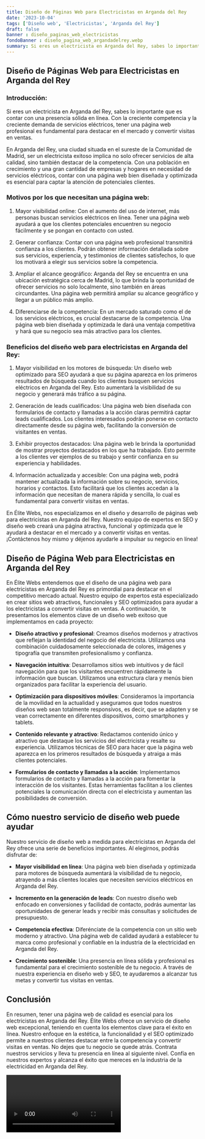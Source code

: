 ```yaml
---
title: Diseño de Páginas Web para Electricistas en Arganda del Rey
date: '2023-10-04'
tags: ['Diseño web', 'Electricistas', 'Arganda del Rey']
draft: false
banner : diseño_paginas_web_electricistas
fondoBanner : diseño_pagina_web_argandadelrey.webp
summary: Si eres un electricista en Arganda del Rey, sabes lo importante que es contar con una presencia sólida en línea. Con la creciente competencia y la creciente demanda de servicios eléctricos, tener una página web profesional es fundamental para destacar en el mercado y convertir visitas en ventas.
---
```


## Diseño de Páginas Web para Electricistas en Arganda del Rey

### Introducción:

Si eres un electricista en Arganda del Rey, sabes lo importante que es contar con una presencia sólida en línea. Con la creciente competencia y la creciente demanda de servicios eléctricos, tener una página web profesional es fundamental para destacar en el mercado y convertir visitas en ventas.

En Arganda del Rey, una ciudad situada en el sureste de la Comunidad de Madrid, ser un electricista exitoso implica no solo ofrecer servicios de alta calidad, sino también destacar de la competencia. Con una población en crecimiento y una gran cantidad de empresas y hogares en necesidad de servicios eléctricos, contar con una página web bien diseñada y optimizada es esencial para captar la atención de potenciales clientes.

### Motivos por los que necesitan una página web:

1. Mayor visibilidad online: Con el aumento del uso de internet, más personas buscan servicios eléctricos en línea. Tener una página web ayudará a que los clientes potenciales encuentren su negocio fácilmente y se pongan en contacto con usted.

2. Generar confianza: Contar con una página web profesional transmitirá confianza a los clientes. Podrán obtener información detallada sobre sus servicios, experiencia, y testimonios de clientes satisfechos, lo que los motivará a elegir sus servicios sobre la competencia.

3. Ampliar el alcance geográfico: Arganda del Rey se encuentra en una ubicación estratégica cerca de Madrid, lo que brinda la oportunidad de ofrecer servicios no solo localmente, sino también en áreas circundantes. Una página web permitirá ampliar su alcance geográfico y llegar a un público más amplio.

4. Diferenciarse de la competencia: En un mercado saturado como el de los servicios eléctricos, es crucial destacarse de la competencia. Una página web bien diseñada y optimizada le dará una ventaja competitiva y hará que su negocio sea más atractivo para los clientes.

### Beneficios del diseño web para electricistas en Arganda del Rey:

1. Mayor visibilidad en los motores de búsqueda: Un diseño web optimizado para SEO ayudará a que su página aparezca en los primeros resultados de búsqueda cuando los clientes busquen servicios eléctricos en Arganda del Rey. Esto aumentará la visibilidad de su negocio y generará más tráfico a su página.

2. Generación de leads cualificados: Una página web bien diseñada con formularios de contacto y llamadas a la acción claras permitirá captar leads cualificados. Los clientes interesados podrán ponerse en contacto directamente desde su página web, facilitando la conversión de visitantes en ventas.

3. Exhibir proyectos destacados: Una página web le brinda la oportunidad de mostrar proyectos destacados en los que ha trabajado. Esto permite a los clientes ver ejemplos de su trabajo y sentir confianza en su experiencia y habilidades.

4. Información actualizada y accesible: Con una página web, podrá mantener actualizada la información sobre su negocio, servicios, horarios y contactos. Esto facilitará que los clientes accedan a la información que necesitan de manera rápida y sencilla, lo cual es fundamental para convertir visitas en ventas.

En Élite Webs, nos especializamos en el diseño y desarrollo de páginas web para electricistas en Arganda del Rey. Nuestro equipo de expertos en SEO y diseño web creará una página atractiva, funcional y optimizada que le ayudará a destacar en el mercado y a convertir visitas en ventas. ¡Contáctenos hoy mismo y déjenos ayudarle a impulsar su negocio en línea!

<GifSeo />

<Cta />

## Diseño de Página Web para Electricistas en Arganda del Rey

En Élite Webs entendemos que el diseño de una página web para electricistas en Arganda del Rey es primordial para destacar en el competitivo mercado actual. Nuestro equipo de expertos está especializado en crear sitios web atractivos, funcionales y SEO optimizados para ayudar a los electricistas a convertir visitas en ventas. A continuación, te presentamos los elementos clave de un diseño web exitoso que implementamos en cada proyecto:

- **Diseño atractivo y profesional**: Creamos diseños modernos y atractivos que reflejan la identidad del negocio del electricista. Utilizamos una combinación cuidadosamente seleccionada de colores, imágenes y tipografía que transmiten profesionalismo y confianza.

- **Navegación intuitiva**: Desarrollamos sitios web intuitivos y de fácil navegación para que los visitantes encuentren rápidamente la información que buscan. Utilizamos una estructura clara y menús bien organizados para facilitar la experiencia del usuario.

- **Optimización para dispositivos móviles**: Consideramos la importancia de la movilidad en la actualidad y aseguramos que todos nuestros diseños web sean totalmente responsivos, es decir, que se adapten y se vean correctamente en diferentes dispositivos, como smartphones y tablets.

- **Contenido relevante y atractivo**: Redactamos contenido único y atractivo que destaque los servicios del electricista y resalte su experiencia. Utilizamos técnicas de SEO para hacer que la página web aparezca en los primeros resultados de búsqueda y atraiga a más clientes potenciales.

- **Formularios de contacto y llamadas a la acción**: Implementamos formularios de contacto y llamadas a la acción para fomentar la interacción de los visitantes. Estas herramientas facilitan a los clientes potenciales la comunicación directa con el electricista y aumentan las posibilidades de conversión.

## Cómo nuestro servicio de diseño web puede ayudar

Nuestro servicio de diseño web a medida para electricistas en Arganda del Rey ofrece una serie de beneficios importantes. Al elegirnos, podrás disfrutar de:

- **Mayor visibilidad en línea**: Una página web bien diseñada y optimizada para motores de búsqueda aumentará la visibilidad de tu negocio, atrayendo a más clientes locales que necesiten servicios eléctricos en Arganda del Rey.

- **Incremento en la generación de leads**: Con nuestro diseño web enfocado en conversiones y facilidad de contacto, podrás aumentar las oportunidades de generar leads y recibir más consultas y solicitudes de presupuesto.

- **Competencia efectiva**: Diferénciate de la competencia con un sitio web moderno y atractivo. Una página web de calidad ayudará a establecer tu marca como profesional y confiable en la industria de la electricidad en Arganda del Rey.

- **Crecimiento sostenible**: Una presencia en línea sólida y profesional es fundamental para el crecimiento sostenible de tu negocio. A través de nuestra experiencia en diseño web y SEO, te ayudaremos a alcanzar tus metas y convertir tus visitas en ventas.

## Conclusión

En resumen, tener una página web de calidad es esencial para los electricistas en Arganda del Rey. Élite Webs ofrece un servicio de diseño web excepcional, teniendo en cuenta los elementos clave para el éxito en línea. Nuestro enfoque en la estética, la funcionalidad y el SEO optimizado permite a nuestros clientes destacar entre la competencia y convertir visitas en ventas. No dejes que tu negocio se quede atrás. Contrata nuestros servicios y lleva tu presencia en línea al siguiente nivel. Confía en nuestros expertos y alcanza el éxito que mereces en la industria de la electricidad en Arganda del Rey.

<Video />

<CtaBot job='Electricistas' city='Arganda del Rey'/>

<Gmaps query='Arganda del Rey+españa+maps' />